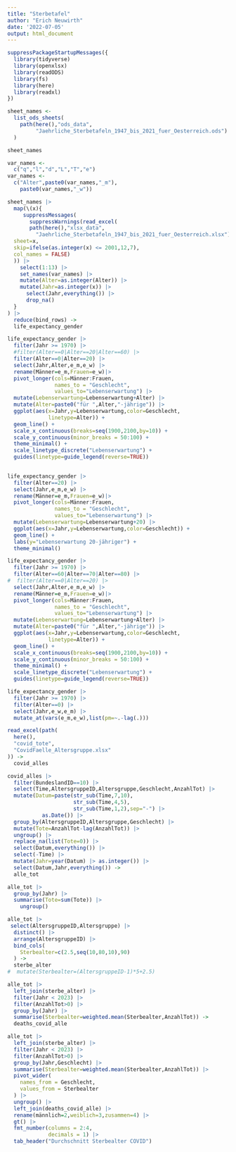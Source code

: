 ```yaml
---
title: "Sterbetafel"
author: "Erich Neuwirth"
date: '2022-07-05'
output: html_document
---
```



```r
suppressPackageStartupMessages({
  library(tidyverse)
  library(openxlsx)
  library(readODS)
  library(fs)
  library(here)
  library(readxl)
})
```

```r
sheet_names <-
  list_ods_sheets(
    path(here(),"ods_data",
         "Jaehrliche_Sterbetafeln_1947_bis_2021_fuer_Oesterreich.ods")
  )


```

```r
sheet_names
```
```r
var_names <-
  c("q","l","d","L","T","e")
var_names <-
  c("Alter",paste0(var_names,"_m"),
    paste0(var_names,"_w"))
```

```r
sheet_names |>
  map(\(x){
     suppressMessages(
       suppressWarnings(read_excel(
       path(here(),"xlsx_data",
         "Jaehrliche_Sterbetafeln_1947_bis_2021_fuer_Oesterreich.xlsx"),
  sheet=x,
  skip=ifelse(as.integer(x) <= 2001,12,7),
  col_names = FALSE)
  )) |>
    select(1:13) |>
    set_names(var_names) |>
    mutate(Alter=as.integer(Alter)) |>
    mutate(Jahr=as.integer(x)) |>
      select(Jahr,everything()) |>
      drop_na()
  }  
) |>
  reduce(bind_rows) ->
  life_expectancy_gender
```

```r
life_expectancy_gender |>
  filter(Jahr >= 1970) |>
  #filter(Alter==0|Alter==20|Alter==60) |>
  filter(Alter==0|Alter==20) |>
  select(Jahr,Alter,e_m,e_w) |>
  rename(Männer=e_m,Frauen=e_w)|>
  pivot_longer(cols=Männer:Frauen,
               names_to = "Geschlecht",
               values_to="Lebenserwartung") |>
  mutate(Lebenserwartung=Lebenserwartung+Alter) |>
  mutate(Alter=paste0("für ",Alter,"-jährige")) |>
  ggplot(aes(x=Jahr,y=Lebenserwartung,color=Geschlecht,
             linetype=Alter)) +
  geom_line() +
  scale_x_continuous(breaks=seq(1900,2100,by=10)) +
  scale_y_continuous(minor_breaks = 50:100) +
  theme_minimal() +
  scale_linetype_discrete("Lebenserwartung") +
  guides(linetype=guide_legend(reverse=TRUE))
  
```


```r
life_expectancy_gender |>
  filter(Alter==20) |>
  select(Jahr,e_m,e_w) |>
  rename(Männer=e_m,Frauen=e_w)|>
  pivot_longer(cols=Männer:Frauen,
               names_to = "Geschlecht",
               values_to="Lebenserwartung") |>
  mutate(Lebenserwartung=Lebenserwartung+20) |>
  ggplot(aes(x=Jahr,y=Lebenserwartung,color=Geschlecht)) +
  geom_line() +
  labs(y="Lebenserwartung 20-jähriger") + 
  theme_minimal()
```







```r
life_expectancy_gender |>
  filter(Jahr >= 1970) |>
  filter(Alter==60|Alter==70|Alter==80) |>
#  filter(Alter==0|Alter==20) |>
  select(Jahr,Alter,e_m,e_w) |>
  rename(Männer=e_m,Frauen=e_w)|>
  pivot_longer(cols=Männer:Frauen,
               names_to = "Geschlecht",
               values_to="Lebenserwartung") |>
  mutate(Lebenserwartung=Lebenserwartung+Alter) |>
  mutate(Alter=paste0("für ",Alter,"-jährige")) |>
  ggplot(aes(x=Jahr,y=Lebenserwartung,color=Geschlecht,
             linetype=Alter)) +
  geom_line() +
  scale_x_continuous(breaks=seq(1900,2100,by=10)) +
  scale_y_continuous(minor_breaks = 50:100) +
  theme_minimal() +
  scale_linetype_discrete("Lebenserwartung") +
  guides(linetype=guide_legend(reverse=TRUE))
```
  
```r
life_expectancy_gender |>
  filter(Jahr >= 1970) |>
  filter(Alter==0) |>
  select(Jahr,e_w,e_m) |>
  mutate_at(vars(e_m,e_w),list(pm=~.-lag(.)))
```
  
```r
read_excel(path(
  here(),
  "covid_tote",
  "CovidFaelle_Altersgruppe.xlsx"
)) ->
  covid_alles
```

```r
covid_alles |>
  filter(BundeslandID==10) |>
  select(Time,AltersgruppeID,Altersgruppe,Geschlecht,AnzahlTot) |>
  mutate(Datum=paste(str_sub(Time,7,10),
                     str_sub(Time,4,5),
                     str_sub(Time,1,2),sep="-") |>
           as.Date()) |>
  group_by(AltersgruppeID,Altersgruppe,Geschlecht) |>
  mutate(Tote=AnzahlTot-lag(AnzahlTot)) |>
  ungroup() |>
  replace_na(list(Tote=0)) |>
  select(Datum,everything()) |>
  select(-Time) |>
  mutate(Jahr=year(Datum) |> as.integer()) |>
  select(Datum,Jahr,everything()) ->
  alle_tot
```

```r
alle_tot |> 
  group_by(Jahr) |>
  summarise(Tote=sum(Tote)) |>
    ungroup()
```
```r
alle_tot |> 
 select(AltersgruppeID,Altersgruppe) |>
  distinct() |>
  arrange(AltersgruppeID) |>
  bind_cols(
    Sterbealter=c(2.5,seq(10,80,10),90)
  ) ->
  sterbe_alter
#  mutate(Sterbealter=(AltersgruppeID-1)*5+2.5)
```

```r
alle_tot |>
  left_join(sterbe_alter) |>
  filter(Jahr < 2023) |>
  filter(AnzahlTot>0) |>
  group_by(Jahr) |>
  summarise(Sterbealter=weighted.mean(Sterbealter,AnzahlTot)) ->
  deaths_covid_alle
```


```r
alle_tot |>
  left_join(sterbe_alter) |>
  filter(Jahr < 2023) |>
  filter(AnzahlTot>0) |>
  group_by(Jahr,Geschlecht) |>
  summarise(Sterbealter=weighted.mean(Sterbealter,AnzahlTot)) |>
  pivot_wider(
    names_from = Geschlecht,
    values_from = Sterbealter
  ) |>
  ungroup() |>
  left_join(deaths_covid_alle) |>
  rename(männlich=2,weiblich=3,zusammen=4) |>
  gt() |>
  fmt_number(columns = 2:4,
             decimals = 1) |>
  tab_header("Durchschnitt Sterbealter COVID")
  
```